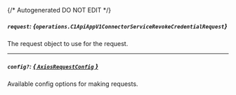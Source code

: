 {/* Autogenerated DO NOT EDIT  */}

##### `request`: *{`operations.C1ApiAppV1ConnectorServiceRevokeCredentialRequest`}*
The request object to use for the request.
<Collapsible openLabel={Labels.showProperties} closeLabel={Labels.hideProperties}>
    <C1ApiAppV1ConnectorServiceRevokeCredentialRequest/>
</Collapsible>

---
##### `config?`: [*{ `AxiosRequestConfig` }*](https://axios-http.com/docs/req_config)
Available config options for making requests.


